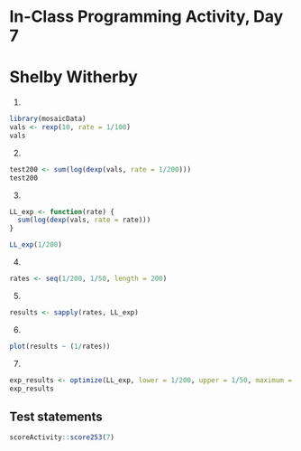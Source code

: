 # In-Class Programming Activity, Day 7

# Shelby Witherby


1)
```r
library(mosaicData)
vals <- rexp(10, rate = 1/100)
vals
```

2)
```r
test200 <- sum(log(dexp(vals, rate = 1/200)))
test200
```

3)

```r
LL_exp <- function(rate) {
  sum(log(dexp(vals, rate = rate)))
}

LL_exp(1/200)
```

4)

```r
rates <- seq(1/200, 1/50, length = 200)
```

5)

```r
results <- sapply(rates, LL_exp)
```

6) 

```r
plot(results ~ (1/rates))
```

7)

```r
exp_results <- optimize(LL_exp, lower = 1/200, upper = 1/50, maximum = TRUE)
exp_results
```


## Test statements

```r
scoreActivity::score253(7)
```